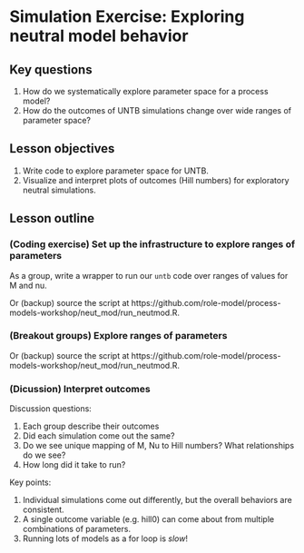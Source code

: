 # Simulation Exercise: Exploring neutral model behavior

## Key questions

1. How do we systematically explore parameter space for a process model?
1. How do the outcomes of UNTB simulations change over wide ranges of parameter space?


## Lesson objectives

1. Write code to explore parameter space for UNTB.
1. Visualize and interpret plots of outcomes (Hill numbers) for exploratory neutral simulations.

## Lesson outline

### (Coding exercise) Set up the infrastructure to explore ranges of parameters

As a group, write a wrapper to run our `untb` code over ranges of values for M and nu.

Or (backup) source the script at https://github.com/role-model/process-models-workshop/neut_mod/run_neutmod.R. 

### (Breakout groups) Explore ranges of parameters


Or (backup) source the script at https://github.com/role-model/process-models-workshop/neut_mod/run_neutmod.R. 


### (Dicussion) Interpret outcomes

Discussion questions:

1. Each group describe their outcomes
1. Did each simulation come out the same?
1. Do we see unique mapping of M, Nu to Hill numbers? What relationships do we see?
1. How long did it take to run?


Key points:

1. Individual simulations come out differently, but the overall behaviors are consistent.
1. A single outcome variable (e.g. hill0) can come about from multiple combinations of parameters.
1. Running lots of models as a for loop is _slow_!